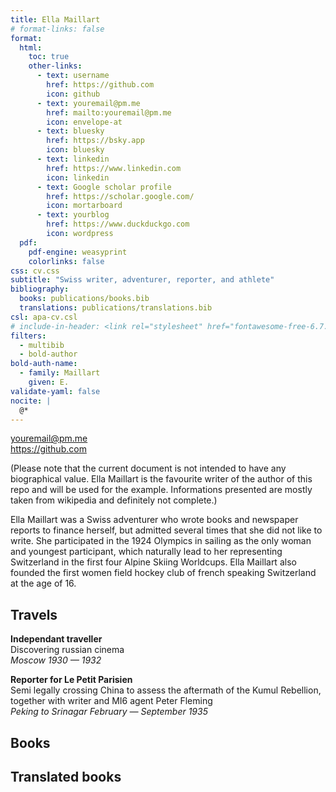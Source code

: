 ```yaml
---
title: Ella Maillart
# format-links: false
format:
  html:
    toc: true
    other-links:
      - text: username
        href: https://github.com
        icon: github
      - text: youremail@pm.me
        href: mailto:youremail@pm.me
        icon: envelope-at
      - text: bluesky
        href: https://bsky.app
        icon: bluesky
      - text: linkedin
        href: https://www.linkedin.com
        icon: linkedin
      - text: Google scholar profile
        href: https://scholar.google.com/
        icon: mortarboard
      - text: yourblog
        href: https://www.duckduckgo.com
        icon: wordpress
  pdf:
    pdf-engine: weasyprint
    colorlinks: false
css: cv.css
subtitle: "Swiss writer, adventurer, reporter, and athlete"
bibliography:
  books: publications/books.bib
  translations: publications/translations.bib
csl: apa-cv.csl
# include-in-header: <link rel="stylesheet" href="fontawesome-free-6.7.1-web/css/fontawesome.min.css">
filters:
  - multibib
  - bold-author
bold-auth-name:
  - family: Maillart
    given: E.
validate-yaml: false
nocite: |
  @*
---
```



::: {.hide-on-desktop .contact-block}
[youremail@pm.me](mailto:youremail@pm.me)  
[https://github.com](https://github.com)

:::

::: {.no-print}
(Please note that the current document is not intended to have any biographical value. Ella Maillart is the favourite writer of the author of this repo and will be used for the example. Informations presented are mostly taken from wikipedia and definitely not complete.)

Ella Maillart was a Swiss adventurer who wrote books and newspaper reports to finance herself, but admitted several times that she did not like to write. She participated in the 1924 Olympics in sailing as the only woman and youngest participant, which naturally lead to her representing Switzerland in the first four Alpine Skiing Worldcups. Ella Maillart also founded the first women field hockey club of french speaking Switzerland at the age of 16.
:::

<!-- ## Currently

**Position** <br> details <br> *Institution* [*start --- Present*]{.cvdate} -->

## Travels

**Independant traveller** <br> Discovering russian cinema <br> *Moscow* [*1930 --- 1932*]{.cvdate}

**Reporter for Le Petit Parisien** <br> Semi legally crossing China to assess the aftermath of the Kumul Rebellion, together with writer and MI6 agent Peter Fleming  <br> *Peking to Srinagar* [*February --- September 1935*]{.cvdate}


## Books

::: {#refs-books}
:::

## Translated books

::: {#refs-translations}
:::